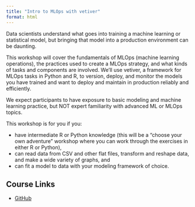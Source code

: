 ```yaml
---
title: "Intro to MLOps with vetiver"
format: html
---
```


Data scientists understand what goes into training a machine learning or statistical model, but bringing that model into a production environment can be daunting.

This workshop will cover the fundamentals of MLOps (machine learning operations), the practices used to create a MLOps strategy, and what kinds of tasks and components are involved. We’ll use vetiver, a framework for MLOps tasks in Python and R, to version, deploy, and monitor the models you have trained and want to deploy and maintain in production reliably and efficiently.

We expect participants to have exposure to basic modeling and machine learning practice, but NOT expert familiarity with advanced ML or MLOps topics.

This workshop is for you if you:

* have intermediate R or Python knowledge (this will be a “choose your own adventure” workshop where you can work through the exercises in either R or Python),
* can read data from CSV and other flat files, transform and reshape data, and make a wide variety of graphs, and
* can fit a model to data with your modeling framework of choice.

## Course Links
* [GitHub](https://github.com/posit-conf-2024/vetiver)